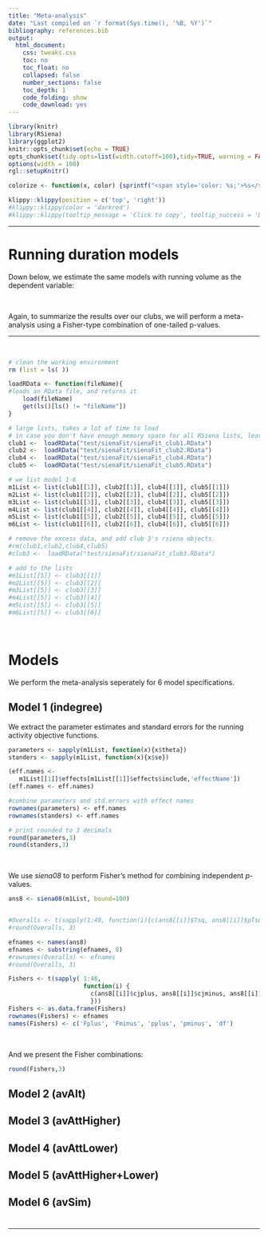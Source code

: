 ```yaml
---
title: "Meta-analysis"
date: "Last compiled on `r format(Sys.time(), '%B, %Y')`"
bibliography: references.bib
output:
  html_document:
    css: tweaks.css
    toc: no
    toc_float: no
    collapsed: false
    number_sections: false
    toc_depth: 1
    code_folding: show
    code_download: yes
---
```


```r
library(knitr)
library(RSiena)
library(ggplot2)
knitr::opts_chunk$set(echo = TRUE)
opts_chunk$set(tidy.opts=list(width.cutoff=100),tidy=TRUE, warning = FALSE, message = FALSE,comment = "#>", cache=TRUE, class.source=c("test"), class.output=c("test2"))
options(width = 100)
rgl::setupKnitr()

colorize <- function(x, color) {sprintf("<span style='color: %s;'>%s</span>", color, x) }

```

```r
klippy::klippy(position = c('top', 'right'))
#klippy::klippy(color = 'darkred')
#klippy::klippy(tooltip_message = 'Click to copy', tooltip_success = 'Done')
```


----

# Running duration models

Down below, we estimate the same models with running volume as the dependent variable:


<br>

Again, to summarize the results over our clubs, we will perform a meta-analysis using a Fisher-type combination of one-tailed p-values.


----

<br>


```r
# clean the working environment 
rm (list = ls( ))

loadRData <- function(fileName){
#loads an RData file, and returns it
    load(fileName)
    get(ls()[ls() != "fileName"])
}

# large lists, takes a lot of time to load
# in case you don't have enough memory space for all RSiena lists, leave club 3 for now.
club1 <-  loadRData("test/sienaFit/sienaFit_club1.RData")
club2 <-  loadRData("test/sienaFit/sienaFit_club2.RData")
club4 <-  loadRData("test/sienaFit/sienaFit_club4.RData")
club5 <-  loadRData("test/sienaFit/sienaFit_club5.RData")

# we list model 1-6
m1List <- list(club1[[1]], club2[[1]], club4[[1]], club5[[1]])
m2List <- list(club1[[2]], club2[[2]], club4[[2]], club5[[2]])
m3List <- list(club1[[3]], club2[[3]], club4[[3]], club5[[3]])
m4List <- list(club1[[4]], club2[[4]], club4[[4]], club5[[4]])
m5List <- list(club1[[5]], club2[[5]], club4[[5]], club5[[5]])
m6List <- list(club1[[6]], club2[[6]], club4[[6]], club5[[6]])

# remove the excess data, and add club 3's rsiena objects.
#rm(club1,club2,club4,club5)
#club3 <-  loadRData("test/sienaFit/sienaFit_club3.RData")

# add to the lists
#m1List[[5]] <- club3[[1]]
#m2List[[5]] <- club3[[2]]
#m3List[[5]] <- club3[[3]]
#m4List[[5]] <- club3[[4]]
#m5List[[5]] <- club3[[5]]
#m6List[[5]] <- club3[[6]]

```


<br>

# Models {.tabset .tabset-fade} 

We perform the meta-analysis seperately for 6 model specifications.


## Model 1 (indegree)

We extract the parameter estimates and standard errors for the running activity objective functions.

```r
parameters <- sapply(m1List, function(x){x$theta})
standers <- sapply(m1List, function(x){x$se}) 

(eff.names <-
   m1List[[1]]$effects[m1List[[1]]$effects$include,'effectName']) 
(eff.names <- eff.names)

#combine parameters and std.errors with effect names
rownames(parameters) <- eff.names
rownames(standers) <- eff.names

# print rounded to 3 decimals
round(parameters,3)
round(standers,3)
```

<br>

We use *siena08* to perform Fisher's method for combining independent *p*-values.

<!--- 

@RF: 

- cjplus: test statistic for combination of right one-sided Fisher combination test
- cjplusp: p-value for cjplus
- cjminus: test statistic for combination of left one-sided Fisher combination test
- cjminusp: p-value for cjminus
- df: degrees of freedom

https://search.r-project.org/CRAN/refmans/RSiena/html/siena08.html 

Funnelplot?

---> 

```r
ans8 <- siena08(m1List, bound=100)


#Overalls <- t(sapply(1:40, function(i){c(ans8[[i]]$Tsq, ans8[[i]]$pTsq)}))
#round(Overalls, 3)

efnames <- names(ans8)
efnames <- substring(efnames, 8)
#rownames(Overalls) <- efnames
#round(Overalls, 3)

Fishers <- t(sapply( 1:40,
                     function(i) {
                       c(ans8[[i]]$cjplus, ans8[[i]]$cjminus, ans8[[i]]$cjplusp, ans8[[i]]$cjminusp, 2 * ans8[[i]]$n1 )
                       }))
Fishers <- as.data.frame(Fishers)
rownames(Fishers) <- efnames
names(Fishers) <- c('Fplus', 'Fminus', 'pplus', 'pminus', 'df')
```

<!--- 

@RF: 

hmm.. got some errors

---> 

<br>

And we present the Fisher combinations:
```r
round(Fishers,3)
```

## Model 2 (avAlt)

## Model 3 (avAttHigher)

## Model 4 (avAttLower)

## Model 5 (avAttHigher+Lower)

## Model 6 (avSim)


# {-}

----


